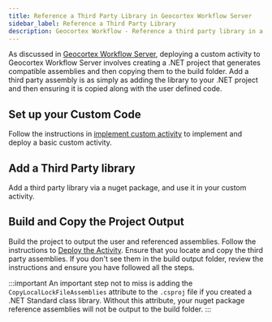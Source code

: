 ```yaml
---
title: Reference a Third Party Library in Geocortex Workflow Server
sidebar_label: Reference a Third Party Library
description: Geocortex Workflow - Reference a third party library in a Geocortex Workflow Server extension
---
```


As discussed in [Geocortex Workflow Server](sdk-net-getting-started-server.mdx#setting-up-a-geocortex-workflow-server-extension-project), deploying a custom activity to Geocortex Workflow Server involves creating a .NET project that generates compatible assemblies and then copying them to the build folder. Add a third party assembly is as simply as adding the library to your .NET project and then ensuring it is copied along with the user defined code.

## Set up your Custom Code

Follow the instructions in [implement custom activity](usecases-server-implement-custom-activity.mdx) to implement and deploy a basic custom activity.

## Add a Third Party library

Add a third party library via a nuget package, and use it in your custom activity.

## Build and Copy the Project Output

Build the project to output the user and referenced assemblies. Follow the instructions to [Deploy the Activity](usecases-server-implement-custom-activity.mdx#deploy-the-activity). Ensure that you locate and copy the third party assemblies. If you don't see them in the build output folder, review the instructions and ensure you have followed all the steps.

:::important
An important step not to miss is adding the `CopyLocalLockFileAssemblies` attribute to the `.csproj` file if you created a .NET Standard class library. Without this attribute, your nuget package reference assemblies will not be output to the build folder.
:::
